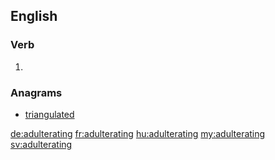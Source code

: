 ==English==

===Verb===
{{head|en|present participle}}

# {{present participle of|adulterate|lang=en|nocat=1}}

===Anagrams===
* [[triangulated#English|triangulated]]

[[de:adulterating]]
[[fr:adulterating]]
[[hu:adulterating]]
[[my:adulterating]]
[[sv:adulterating]]